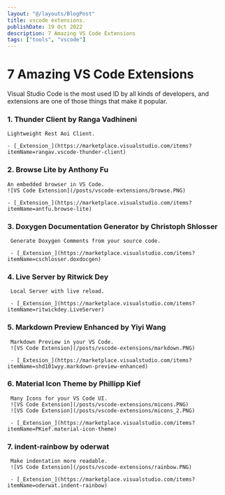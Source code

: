 ```yaml
---
layout: "@/layouts/BlogPost"
title: vscode extensions.
publishDate: 19 Oct 2022
description: 7 Amazing VS Code Extensions
tags: ["tools", "vscode"]
---
```


# 7 Amazing VS Code Extensions

Visual Studio Code is the most used ID by all kinds of developers, and extensions are one of those things that make it popular.

 ### 1. __Thunder Client by Ranga Vadhineni__

    Lightweight Rest Aoi Client.
    
    - [_Extension_](https://marketplace.visualstudio.com/items?itemName=rangav.vscode-thunder-client)

 ### 2. __Browse Lite by Anthony Fu__

    An embedded browser in VS Code.
    ![VS Code Extension](/posts/vscode-extensions/browse.PNG)

    - [_Extension_](https://marketplace.visualstudio.com/items?itemName=antfu.browse-lite)

  ### 3. __Doxygen Documentation Generator by Christoph Shlosser__

     Generate Doxygen Comments from your source code.

     - [_Extension_](https://marketplace.visualstudio.com/items?itemName=cschlosser.doxdocgen)
    
  ### 4. __Live Server by Ritwick Dey__

     Local Server with live reload.

     - [_Extension_](https://marketplace.visualstudio.com/items?itemName=ritwickdey.LiveServer)
    
  ### 5. __Markdown Preview Enhanced by Yiyi Wang__

     Markdown Preview in your VS Code.
     ![VS Code Extension](/posts/vscode-extensions/markdown.PNG)

     - [_Extesion_](https://marketplace.visualstudio.com/items?itemName=shd101wyy.markdown-preview-enhanced)

  ### 6. __Material Icon Theme by Phillipp Kief__

     Many Icons for your VS Code UI.
     ![VS Code Extension](/posts/vscode-extensions/micons.PNG)
     ![VS Code Extension](/posts/vscode-extensions/micons_2.PNG)

     - [_Extension_](https://marketplace.visualstudio.com/items?itemName=PKief.material-icon-theme)
    
  ### 7. __indent-rainbow by oderwat__

     Make indentation more readable.
     ![VS Code Extension](/posts/vscode-extensions/rainbow.PNG)

     - [_Extension_](https://marketplace.visualstudio.com/items?itemName=oderwat.indent-rainbow)